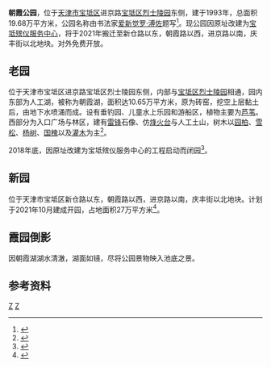 {{Infobox park
|name          = 朝霞公园<br/><small>Zhaoxia Park</small>
|image         = 
|image_size    = 
|alt           = 
|image_caption = 
|type          = 城市公园
|location      = {{CHN}}[[天津市|天津市]][[宝坻区|宝坻区]]进京路[[宝坻区烈士陵园|宝坻区烈士陵园]]东侧
|coordinates   = 
|locmapin      = 
|district_map  =
|map_width     = 
|map_caption   = 
|area          = 19.68万平方米
|water         = 10.65万平方米
|opened        = {{Start date|1993}}
|operator      = 
|visitation_num = 
|status        = 搬迁中，暂时关闭
|facilities    =
|parking       =
|transport     =
|website       =
}}
'''朝霞公园'''，位于[[天津市|天津市]][[宝坻区|宝坻区]]进京路[[宝坻区烈士陵园|宝坻区烈士陵园]]东侧，建于1993年，总面积19.68万平方米，公园名称由书法家[[爱新觉罗·溥佐|爱新觉罗·溥佐]]题写<ref>{{cite web |author1=宝坻微生活 |title=宝坻话古今·朝霞公园要有大变化了！ |url=https://www.sohu.com/a/305172472_355352 |website=搜狐网 |date=2019-04-01}}</ref>。现公园因原址改建为[[宝坻殡仪服务中心|宝坻殡仪服务中心]]，将于2021年搬迁至新仓路以东，朝霞路以西，进京路以南，庆丰街以北地块。对外免费开放。

== 老园 ==
位于天津市宝坻区进京路宝坻区烈士陵园东侧，内部与[[宝坻区烈士陵园|宝坻区烈士陵园]]相通，园内东部为人工湖，被称为朝霞湖，面积达10.65万平方米，原为砖窑，挖空上层黏土后，由地下水喷涌而成。设有垂钓园、儿童水上乐园和游船区，植物主要为[[芦苇|芦苇]]。西部分为入口广场与林区，建有[[雷锋|雷锋]]石像、仿[[烽火台|烽火台]]与人工土山，树木以[[园柏|园柏]]、[[雪松|雪松]]、[[杨树|杨树]]、[[国槐|国槐]]以及[[灌木|灌木]]为主<ref>{{cite journal |author1=高栋渊 |coauthors=王正超 |title=《天津朝霞公园生态水景设计研究》 |journal=《中国优秀硕士学位论文全文数据库》 |date=2017 |issue=05 |url=http://gb.oversea.cnki.net/KCMS/detail/detail.aspx?filename=1016251243.nh&dbcode=CMFD&dbname=CMFD2017}}</ref>。

2018年底，因原址改建为宝坻殡仪服务中心的工程启动而闭园<ref>{{cite web |author1=红动宝坻网 |title=宝坻区有殡仪服务中心了，就在这里…… |url=https://new.qq.com/omn/20190426/20190426A0G4JM.html |website=腾讯网 |date=2019-04-26}}</ref>。

== 新园 ==
位于天津市宝坻区新仓路以东，朝霞路以西，进京路以南，庆丰街以北地块。计划于2021年10月建成开园，占地面积27万平方米<ref>{{cite web |author1=天津广播 |author2=于玥 |title=天津新添这五个公园！明年建成 |url=https://new.qq.com/omn/20200503/20200503A030M000.html |website=腾讯网 |date=2020-05-03}}</ref>。
== 霞园倒影 ==
因朝霞湖湖水清澈，湖面如镜，尽将公园景物映入池底之景。

== 参考资料 ==
{{Reflist}}
{{天津公园}}
[[Category:宝坻区|Z]]
[[Category:天津公園|Z]]